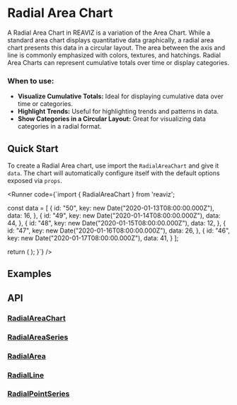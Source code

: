 
<Meta of={RadialAreaChartStory} />

# Radial Area Chart

A Radial Area Chart in REAVIZ is a variation of the Area Chart. 
While a standard area chart displays quantitative data graphically, a radial area chart presents this data in a circular layout. 
The area between the axis and line is commonly emphasized with colors, textures, and hatchings. 
Radial Area Charts can represent cumulative totals over time or display categories.

### When to use:

- **Visualize Cumulative Totals:** Ideal for displaying cumulative data over time or categories.
- **Highlight Trends:** Useful for highlighting trends and patterns in data.
- **Show Categories in a Circular Layout:** Great for visualizing data categories in a radial format.

## Quick Start
To create a Radial Area chart, use import the `RadialAreaChart` and give it `data`. The chart
will automatically configure itself with the default options exposed via `props`.

<Runner code={`import { RadialAreaChart } from 'reaviz';

  const data = [
    {
      id: "50",
      key: new Date("2020-01-13T08:00:00.000Z"),
      data: 16,
    },
    {
      id: "49",
      key: new Date("2020-01-14T08:00:00.000Z"),
      data: 44,
    },
    {
      id: "48",
      key: new Date("2020-01-15T08:00:00.000Z"),
      data: 12,
    },
    {
      id: "47",
      key: new Date("2020-01-16T08:00:00.000Z"),
      data: 26,
    },
    {
      id: "46",
      key: new Date("2020-01-17T08:00:00.000Z"),
      data: 41,
    }
  ];

  return (
    <RadialAreaChart
      height={400}
      width={400}
      data={data}
    />
  );
}`}
/>

## Examples
<ToggleCanvas of={RadialAreaChartStory.Simple} storybook="charts-area-chart-radial--simple" />

## API
### [RadialAreaChart](https://github.com/reaviz/reaviz/blob/master/src/RadialAreaChart/RadialAreaChart.tsx)
<PropsTable name="RadialAreaChart" />

### [RadialAreaSeries](https://github.com/reaviz/reaviz/blob/master/src/RadialAreaChart/RadialAreaSeries/RadialAreaSeries.tsx)
<PropsTable name="RadialAreaSeries" />

### [RadialArea](https://github.com/reaviz/reaviz/blob/master/src/RadialAreaChart/RadialAreaSeries/RadialArea.tsx)
<PropsTable name="RadialArea" />

### [RadialLine](https://github.com/reaviz/reaviz/blob/master/src/RadialAreaChart/RadialAreaSeries/RadialLine.tsx)
<PropsTable name="RadialLine" />

### [RadialPointSeries](https://github.com/reaviz/reaviz/blob/master/src/RadialAreaChart/RadialAreaSeries/RadialPointSeries.tsx)
<PropsTable name="RadialPointSeries" />
